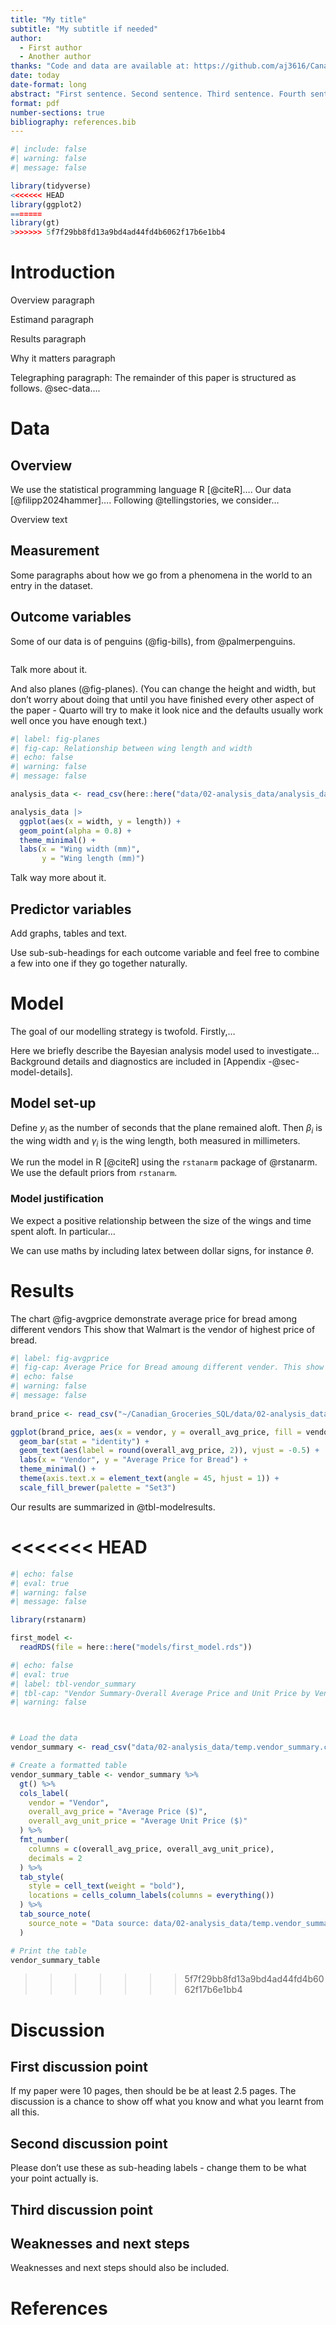 ```yaml
---
title: "My title"
subtitle: "My subtitle if needed"
author: 
  - First author
  - Another author
thanks: "Code and data are available at: https://github.com/aj3616/Canadian_Groceries_SQL/tree/main"
date: today
date-format: long
abstract: "First sentence. Second sentence. Third sentence. Fourth sentence."
format: pdf
number-sections: true
bibliography: references.bib
---
```


```r
#| include: false
#| warning: false
#| message: false

library(tidyverse)
<<<<<<< HEAD
library(ggplot2)
=======
library(gt)
>>>>>>> 5f7f29bb8fd13a9bd4ad44fd4b6062f17b6e1bb4
```


# Introduction

Overview paragraph

Estimand paragraph

Results paragraph

Why it matters paragraph

Telegraphing paragraph: The remainder of this paper is structured as follows. @sec-data....






# Data {#sec-data}

## Overview

We use the statistical programming language R [@citeR].... Our data [@filipp2024hammer].... Following @tellingstories, we consider...

Overview text

## Measurement
	
Some paragraphs about how we go from a phenomena in the world to an entry in the dataset.

## Outcome variables


Some of our data is of penguins (@fig-bills), from @palmerpenguins.
```r

```

Talk more about it.

And also planes (@fig-planes). (You can change the height and width, but don't worry about doing that until you have finished every other aspect of the paper - Quarto will try to make it look nice and the defaults usually work well once you have enough text.)

```r
#| label: fig-planes
#| fig-cap: Relationship between wing length and width
#| echo: false
#| warning: false
#| message: false

analysis_data <- read_csv(here::here("data/02-analysis_data/analysis_data.csv"))

analysis_data |> 
  ggplot(aes(x = width, y = length)) +
  geom_point(alpha = 0.8) +
  theme_minimal() +
  labs(x = "Wing width (mm)",
       y = "Wing length (mm)")
```

Talk way more about it. 

## Predictor variables

Add graphs, tables and text.

Use sub-sub-headings for each outcome variable and feel free to combine a few into one if they go together naturally.








# Model

The goal of our modelling strategy is twofold. Firstly,...

Here we briefly describe the Bayesian analysis model used to investigate... Background details and diagnostics are included in [Appendix -@sec-model-details].

## Model set-up

Define $y_i$ as the number of seconds that the plane remained aloft. Then $\beta_i$ is the wing width and $\gamma_i$ is the wing length, both measured in millimeters.  

\begin{align} 
y_i|\mu_i, \sigma &\sim \mbox{Normal}(\mu_i, \sigma) \\
\mu_i &= \alpha + \beta_i + \gamma_i\\
\alpha &\sim \mbox{Normal}(0, 2.5) \\
\beta &\sim \mbox{Normal}(0, 2.5) \\
\gamma &\sim \mbox{Normal}(0, 2.5) \\
\sigma &\sim \mbox{Exponential}(1)
\end{align}

We run the model in R [@citeR] using the `rstanarm` package of @rstanarm. We use the default priors from `rstanarm`.


### Model justification

We expect a positive relationship between the size of the wings and time spent aloft. In particular...

We can use maths by including latex between dollar signs, for instance $\theta$.


# Results
The chart @fig-avgprice demonstrate average price for bread among different vendors This show that Walmart is the vendor of highest price of bread.
```r
#| label: fig-avgprice
#| fig-cap: Average Price for Bread amoung different vender. This show that Walmart is the vendor of highest price of bread.
#| echo: false
#| warning: false
#| message: false
 
brand_price <- read_csv("~/Canadian_Groceries_SQL/data/02-analysis_data/temp.vendor_summary.csv")

ggplot(brand_price, aes(x = vendor, y = overall_avg_price, fill = vendor)) +
  geom_bar(stat = "identity") +
  geom_text(aes(label = round(overall_avg_price, 2)), vjust = -0.5) +  
  labs(x = "Vendor", y = "Average Price for Bread") +
  theme_minimal() +
  theme(axis.text.x = element_text(angle = 45, hjust = 1)) +
  scale_fill_brewer(palette = "Set3") 
```

Our results are summarized in @tbl-modelresults.

<<<<<<< HEAD
=======
```r
#| echo: false
#| eval: true
#| warning: false
#| message: false

library(rstanarm)

first_model <-
  readRDS(file = here::here("models/first_model.rds"))
```

```r
#| echo: false
#| eval: true
#| label: tbl-vendor_summary
#| tbl-cap: "Vendor Summary-Overall Average Price and Unit Price by Vendor"
#| warning: false



# Load the data
vendor_summary <- read_csv("data/02-analysis_data/temp.vendor_summary.csv")

# Create a formatted table
vendor_summary_table <- vendor_summary %>%
  gt() %>%
  cols_label(
    vendor = "Vendor",
    overall_avg_price = "Average Price ($)",
    overall_avg_unit_price = "Average Unit Price ($)"
  ) %>%
  fmt_number(
    columns = c(overall_avg_price, overall_avg_unit_price),
    decimals = 2
  ) %>%
  tab_style(
    style = cell_text(weight = "bold"),
    locations = cells_column_labels(columns = everything())
  ) %>%
  tab_source_note(
    source_note = "Data source: data/02-analysis_data/temp.vendor_summary.csv"
  )

# Print the table
vendor_summary_table

```
>>>>>>> 5f7f29bb8fd13a9bd4ad44fd4b6062f17b6e1bb4




# Discussion

## First discussion point {#sec-first-point}

If my paper were 10 pages, then should be be at least 2.5 pages. The discussion is a chance to show off what you know and what you learnt from all this. 

## Second discussion point

Please don't use these as sub-heading labels - change them to be what your point actually is.

## Third discussion point

## Weaknesses and next steps

Weaknesses and next steps should also be included.


\newpage


# References


